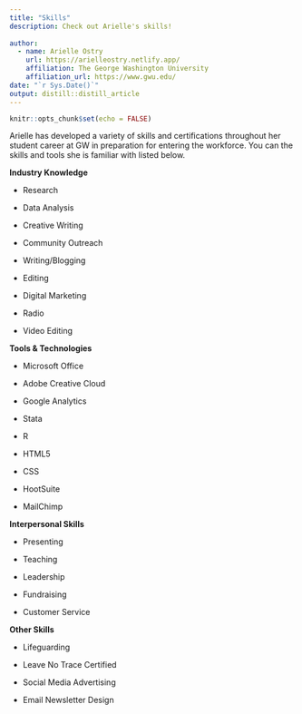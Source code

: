 ```yaml
---
title: "Skills"
description: Check out Arielle's skills!
  
author:
  - name: Arielle Ostry 
    url: https://arielleostry.netlify.app/
    affiliation: The George Washington University
    affiliation_url: https://www.gwu.edu/
date: "`r Sys.Date()`"
output: distill::distill_article
---
```


```r
knitr::opts_chunk$set(echo = FALSE)
```

Arielle has developed a variety of skills and certifications throughout her student career at GW in preparation for entering the workforce. You can the skills and tools she is familiar with listed below.

**Industry Knowledge**

-   Research

-   Data Analysis

-   Creative Writing

-   Community Outreach

-   Writing/Blogging

-   Editing

-   Digital Marketing

-   Radio

-   Video Editing

**Tools & Technologies**

-   Microsoft Office

-   Adobe Creative Cloud

-   Google Analytics

-   Stata

-   R

-   HTML5

-   CSS

-   HootSuite

-   MailChimp

**Interpersonal Skills**

-   Presenting

-   Teaching

-   Leadership

-   Fundraising

-   Customer Service

**Other Skills**

-   Lifeguarding

-   Leave No Trace Certified

-   Social Media Advertising

-   Email Newsletter Design
